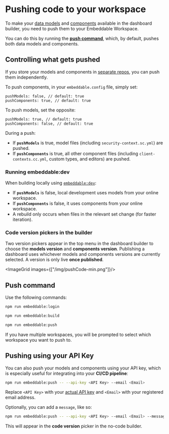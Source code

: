 # Pushing code to your workspace

To make your [data models](/data-modeling/defining-models) and [components](/development/defining-components) available in the dashboard builder, you need to push them to your Embeddable Workspace.

You can do this by running the [**push command**](/development/pushing-code#push-command), which, by default, pushes both data models and components. 

## Controlling what gets pushed

If you store your models and components in [separate repos](/data-modeling/getting-setup#2-storing-models-separately), you can push them independently. 

To push components, in your `embeddable.config` file, simply set:

```tsx
pushModels: false, // default: true
pushComponents: true, // default: true
```

To push models, set the opposite:

```tsx
pushModels: true, // default: true
pushComponents: false, // default: true
```

During a push:

- If **`pushModels`** is true, model files (including `security-context.sc.yml`) are pushed.
- If **`pushComponents`** is true, all other component files (including `client-contexts.cc.yml`, custom types, and editors) are pushed.

### Running embeddable:dev

When building locally using [`embeddable:dev`](/development/local-environment): 

- If **`pushModels`** is false, local development uses models from your online workspace.
- If **`pushComponents`** is false, it uses components from your online workspace.
- A rebuild only occurs when files in the relevant set change (for faster iteration).

### Code version pickers in the builder

Two version pickers appear in the top menu in the dashboard builder to choose the **models version** and **components version**. Publishing a dashboard uses whichever models and components versions are currently selected. A version is only live **once published**.

<ImageGrid images={["/img/pushCode-min.png"]}/>

## Push command

Use the following commands:

```bash
npm run embeddable:login
```

```bash
npm run embeddable:build
```

```bash
npm run embeddable:push
```

If you have multiple workspaces, you will be prompted to select which workspace you want to push to.

## Pushing using your API Key

You can also push your models and components using your API key, which is especially useful for integrating into your **CI/CD pipeline**:

```bash
npm run embeddable:push -- --api-key <API Key> --email <Email>
```

Replace `<API Key>` with your [actual API key](/getting-started/set-up-your-workspace#retrieve-your-api-key) and `<Email>` with your registered email address.

Optionally, you can add a `message`, like so:

```bash
npm run embeddable:push -- --api-key <API Key> --email <Email> --message <Message>
```

This will appear in the **code version** picker in the no-code builder. 